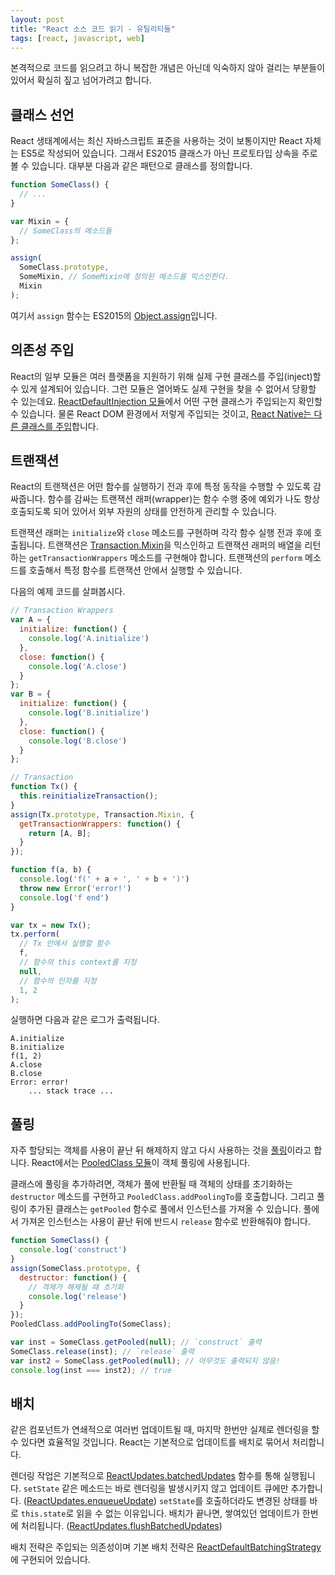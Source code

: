 ```yaml
---
layout: post
title: "React 소스 코드 읽기 - 유틸리티들"
tags: [react, javascript, web]
---
```



<TOC />

본격적으로 코드를 읽으려고 하니 복잡한 개념은 아닌데 익숙하지 않아 걸리는 부분들이 있어서 확실히 짚고 넘어가려고 합니다.


## 클래스 선언

React 생태계에서는 최신 자바스크립트 표준을 사용하는 것이 보통이지만 React 자체는 ES5로 작성되어 있습니다. 그래서 ES2015 클래스가 아닌 프로토타입 상속을 주로 볼 수 있습니다. 대부분 다음과 같은 패턴으로 클래스를 정의합니다.

```js
function SomeClass() {
  // ...
}

var Mixin = {
  // SomeClass의 메소드들
};

assign(
  SomeClass.prototype,
  SomeMixin, // SomeMixin에 정의된 메소드를 믹스인한다.
  Mixin
);
```

여기서 `assign` 함수는 ES2015의 [Object.assign](https://developer.mozilla.org/ko/docs/Web/JavaScript/Reference/Global_Objects/Object/assign)입니다.


## 의존성 주입

React의 일부 모듈은 여러 플랫폼을 지원하기 위해 실제 구현 클래스를 주입(inject)할 수 있게 설계되어 있습니다. 그런 모듈은 열어봐도 실제 구현을 찾을 수 없어서 당황할 수 있는데요. [ReactDefaultInjection 모듈](https://github.com/facebook/react/blob/v15.0.0-rc.2/src/renderers/dom/shared/ReactDefaultInjection.js)에서 어떤 구현 클래스가 주입되는지 확인할 수 있습니다. 물론 React DOM 환경에서 저렇게 주입되는 것이고, [React Native는 다른 클래스를 주입](https://github.com/facebook/react-native/blob/0.22-stable/Libraries/ReactNative/ReactNativeDefaultInjection.js)합니다.


## 트랜잭션

React의 트랜잭션은 어떤 함수를 실행하기 전과 후에 특정 동작을 수행할 수 있도록 감싸줍니다. 함수를 감싸는 트랜잭션 래퍼(wrapper)는 함수 수행 중에 예외가 나도 항상 호출되도록 되어 있어서 외부 자원의 상태를 안전하게 관리할 수 있습니다.

트랜잭션 래퍼는 `initialize`와 `close` 메소드를 구현하며 각각 함수 실행 전과 후에 호출됩니다. 트랜잭션은 [Transaction.Mixin](https://github.com/facebook/react/blob/v15.0.0-rc.2/src/shared/utils/Transaction.js#L234)을 믹스인하고 트랜잭션 래퍼의 배열을 리턴하는 `getTransactionWrappers` 메소드를 구현해야 합니다. 트랜잭션의 `perform` 메소드를 호출해서 특정 함수를 트랜잭션 안에서 실행할 수 있습니다.

다음의 예제 코드를 살펴봅시다.

```js
// Transaction Wrappers
var A = {
  initialize: function() {
    console.log('A.initialize')
  },
  close: function() {
    console.log('A.close')
  }
};
var B = {
  initialize: function() {
    console.log('B.initialize')
  },
  close: function() {
    console.log('B.close')
  }
};

// Transaction
function Tx() {
  this.reinitializeTransaction();
}
assign(Tx.prototype, Transaction.Mixin, {
  getTransactionWrappers: function() {
    return [A, B];
  }
});

function f(a, b) {
  console.log('f(' + a + ', ' + b + ')')
  throw new Error('error!')
  console.log('f end')
}

var tx = new Tx();
tx.perform(
  // Tx 안에서 실행할 함수
  f,
  // 함수의 this context를 지정
  null,
  // 함수의 인자를 지정
  1, 2
);
```

실행하면 다음과 같은 로그가 출력됩니다.

```
A.initialize
B.initialize
f(1, 2)
A.close
B.close
Error: error!
    ... stack trace ...
```


## 풀링

자주 할당되는 객체를 사용이 끝난 뒤 해제하지 않고 다시 사용하는 것을 [풀링](https://en.wikipedia.org/wiki/Pool_%28computer_science%29)이라고 합니다. React에서는 [PooledClass 모듈](https://github.com/facebook/react/blob/v15.0.0-rc.2/src/shared/utils/PooledClass.js)이 객체 풀링에 사용됩니다.

클래스에 풀링을 추가하려면, 객체가 풀에 반환될 때 객체의 상태를 초기화하는 `destructor` 메소드를 구현하고 `PooledClass.addPoolingTo`를 호출합니다. 그리고 풀링이 추가된 클래스는 `getPooled` 함수로 풀에서 인스턴스를 가져올 수 있습니다. 풀에서 가져온 인스턴스는 사용이 끝난 뒤에 반드시 `release` 함수로 반환해줘야 합니다.

```js
function SomeClass() {
  console.log('construct')
}
assign(SomeClass.prototype, {
  destructor: function() {
    // 객체가 해제될 때 초기화
    console.log('release')
  }
});
PooledClass.addPoolingTo(SomeClass);

var inst = SomeClass.getPooled(null); // `construct` 출력
SomeClass.release(inst); // `release` 출력
var inst2 = SomeClass.getPooled(null); // 아무것도 출력되지 않음!
console.log(inst === inst2); // true
```


## 배치

같은 컴포넌트가 연쇄적으로 여러번 업데이트될 때, 마지막 한번만 실제로 렌더링을 할 수 있다면 효율적일 것입니다. React는 기본적으로 업데이트를 배치로 묶어서 처리합니다.

렌더링 작업은 기본적으로 [ReactUpdates.batchedUpdates](https://github.com/facebook/react/blob/v15.0.0-rc.2/src/renderers/shared/reconciler/ReactUpdates.js#L110-L113) 함수를 통해 실행됩니다. `setState` 같은 메소드는 바로 렌더링을 발생시키지 않고 업데이트 큐에만 추가합니다. ([ReactUpdates.enqueueUpdate](https://github.com/facebook/react/blob/v15.0.0-rc.2/src/renderers/shared/reconciler/ReactUpdates.js#L214-L233)) `setState`를 호출하더라도 변경된 상태를 바로 `this.state`로 읽을 수 없는 이유입니다. 배치가 끝나면, 쌓여있던 업데이트가 한번에 처리됩니다. ([ReactUpdates.flushBatchedUpdates](https://github.com/facebook/react/blob/v15.0.0-rc.2/src/renderers/shared/reconciler/ReactUpdates.js#L187-L212))

배치 전략은 주입되는 의존성이며 기본 배치 전략은 [ReactDefaultBatchingStrategy](https://github.com/facebook/react/blob/v15.0.0-rc.2/src/renderers/shared/reconciler/ReactDefaultBatchingStrategy.js)에 구현되어 있습니다.
